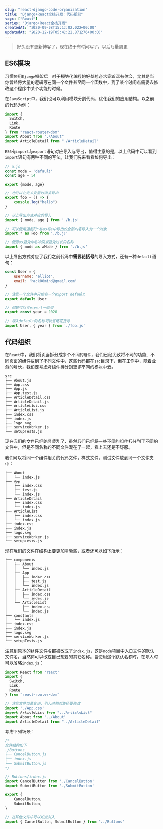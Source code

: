 ```yaml
---
slug: "react-django-code-organization"
title: "Django+React全栈开发：代码组织"
tags: ["React"]
series: "Django+React全栈开发"
createdAt: "2020-09-08T15:13:02.022+00:00"
updatedAt: "2020-12-19T05:42:22.871276+00:00"
---
```


> 好久没有更新博客了，现在终于有时间写了，以后尽量周更

## ES6模块

习惯使用`Django`框架后，对于模块化编程的好处想必大家都深有体会，尤其是当你曾经将大量的逻辑写在同一个文件甚至同一个函数中，到了某个时间点需要去修改这个程序中某个功能的时候。

在`JavaScript`中，我们也可以利用模块分割代码，优化我们的应用结构。以之前的代码为例：

```javascript
import {
  Switch,
  Link,
  Route
} from "react-router-dom"
import About from "./About"
import ArticleDetail from "./ArticleDetail"
```

`ES6`有`import`与`export`语句对应导入与导出，值得注意的是，以上代码中可以看到`import`语句有两种不同的写法，让我们先来看看如何导出：

```javascript
// a.js
const mode = 'default'
const age = 54

export {mode, age}

// 也可以在定义变量时直接导出
export foo = () => {
    console.log("hello")
}

// 以上导出方式对应的导入
import { mode, age } from './b.js'

// 可以使用通配符*与as将a中导出的全部内容导入为一个对象
import * as Foo from './b.js'

// 使用as避免命名冲突或避免过长的名称
import { mode as aMode } from './b.js'
```

以上导出方式对应了我们之前代码中**需要花括号**的导入方式，还有一种`default`语句：

```javascript
const User = {
    username: 'elliot',
    email: 'hack00mind@gmail.com'
}

// 注意一个文件中只能有一个export default
export default User

// 但是可以与export一起用
export const year = 2020

// 导入default的名称可以省略花括号
import User, { year } from './foo.js'
```

## 代码组织

在`React`中，我们将页面拆分成多个不同的`组件`，我们已经大致将不同的功能、不同页面的组件放到了不同文件中，这些代码都在`src`目录下，但在工作中，随着业务的增长，我们要考虑将组件拆分到更多不同的模块中去。

```
src
├── About.js
├── App.css
├── App.js
├── App.test.js
├── ArticleDetail.css
├── ArticleDetail.js
├── ArticleList.css
├── ArticleList.js
├── index.css
├── index.js
├── logo.svg
├── serviceWorker.js
└── setupTests.js
```

现在我们的文件已经略显凌乱了，虽然我们已经将一些不同的组件拆分到了不同的文件中，但是不同名称的不同文件混在了一起，看上去还是不舒服。

我们可以将同一个组件相关的代码文件，样式文件，测试文件放到同一个文件夹中：

```
├── About
│   └── index.js
├── App
│   ├── index.css
│   ├── test.js
│   └── index.js
├── ArticleDetail
│   ├── index.css
│   └── index.js
├── ArticleList
│   ├── index.css
│   └── index.js
├── index.css
├── index.js
├── logo.svg
├── serviceWorker.js
└── setupTests.js

```

现在我们的文件在结构上要更加清晰些，或者还可以如下所示：

```
├── components
│   ├── About
│   │   └── index.js
│   ├── App
│   │   ├── index.css
│   │   ├── test.js
│   │   └── index.js
│   ├── ArticleDetail
│   │   ├── index.css
│   │   └── index.js
│   └── ArticleList
│       ├── index.css
│       └── index.js
├── constants
│   └── index.js
├── index.css
├── index.js
├── logo.svg
├── serviceWorker.js
└── setupTests.js
```

注意到原本的组件文件名都被改成了`index.js`，这是`node`项目中入口文件的默认文件名，当然你可以改成自己想要的其它名称。当使用这个默认名称时，在导入时可以省略`index.js`：

```javascript
import React from 'react'
import {
  Switch,
  Link,
  Route
} from "react-router-dom"

// 注意文件位置变动，引入时相对路径要修改
import './App.css'
import ArticleList from "../ArticleList"
import About from "../About"
import ArticleDetail from "../ArticleDetail"
```

考虑下列场景：

```javascript
/*
文件结构如下
./Buttons
├── CancelButton.js
├── index.js
└── SubmitButton.js
*/

// Buttons/index.js
import CancelButton from './CancelButton'
import SubmitButton from './SubmitButton'

export {
	CancelButton,
    SubmitButton,
}

// 在其他文件中可以如此引入
import { CancelButton, SubmitButton } from '../Buttons'
```
